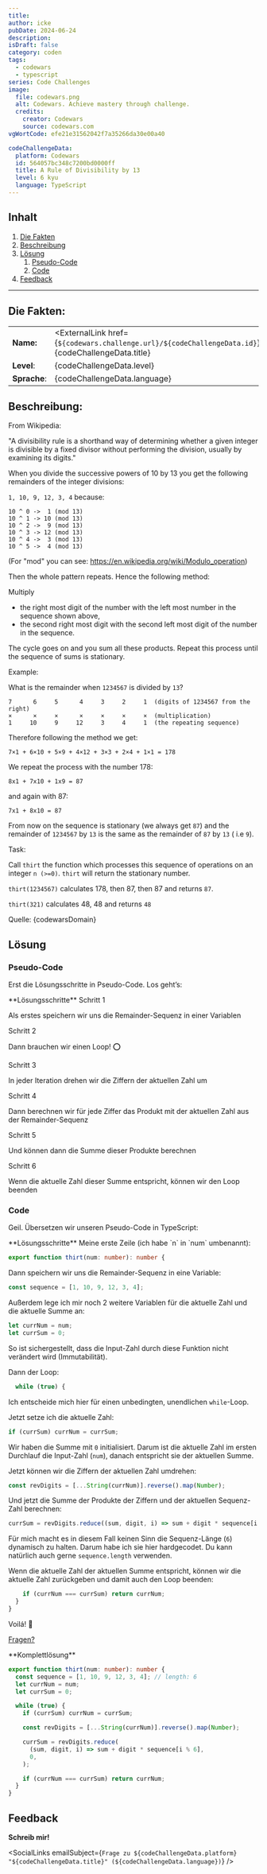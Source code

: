 ---
title:
author: icke
pubDate: 2024-06-24
description:
isDraft: false
category: coden
tags:
  - codewars
  - typescript
series: Code Challenges
image:
  file: codewars.png
  alt: Codewars. Achieve mastery through challenge.
  credits:
    creator: Codewars
    source: codewars.com
vgWortCode: efe21e31562042f7a35266da30e00a40

codeChallengeData:
  platform: Codewars
  id: 564057bc348c7200bd0000ff
  title: A Rule of Divisibility by 13
  level: 6 kyu
  language: TypeScript
---

## Inhalt

1. [Die Fakten](#)
1. [Beschreibung](#)
1. [Lösung](#)
   1. [Pseudo-Code](#)
   1. [Code](#)
1. [Feedback](#)

---

## Die Fakten:

|              |                                                                                                                   |
| ------------ | ----------------------------------------------------------------------------------------------------------------- |
| **Name:**    | <ExternalLink href={`${codewars.challenge.url}/${codeChallengeData.id}`}>{codeChallengeData.title}</ExternalLink> |
| **Level**:   | {codeChallengeData.level}                                                                                         |
| **Sprache**: | {codeChallengeData.language}                                                                                      |

## Beschreibung:

From Wikipedia:

"A divisibility rule is a shorthand way of determining whether a given integer is divisible by a fixed divisor without performing the division, usually by examining its digits."

When you divide the successive powers of 10 by 13 you get the following remainders of the integer divisions:

`1, 10, 9, 12, 3, 4` because:

```
10 ^ 0 ->  1 (mod 13)
10 ^ 1 -> 10 (mod 13)
10 ^ 2 ->  9 (mod 13)
10 ^ 3 -> 12 (mod 13)
10 ^ 4 ->  3 (mod 13)
10 ^ 5 ->  4 (mod 13)
```

(For "mod" you can see: https://en.wikipedia.org/wiki/Modulo_operation)

Then the whole pattern repeats. Hence the following method:

Multiply

- the right most digit of the number with the left most number in the sequence shown above,
- the second right most digit with the second left most digit of the number in the sequence.

The cycle goes on and you sum all these products. Repeat this process until the sequence of sums is stationary.

Example:

What is the remainder when `1234567` is divided by `13`?

```
7      6     5      4     3     2     1  (digits of 1234567 from the right)
×      ×     ×      ×     ×     ×     ×  (multiplication)
1     10     9     12     3     4     1  (the repeating sequence)
```

Therefore following the method we get:

`7×1 + 6×10 + 5×9 + 4×12 + 3×3 + 2×4 + 1×1 = 178`

We repeat the process with the number 178:

`8x1 + 7x10 + 1x9 = 87`

and again with 87:

`7x1 + 8x10 = 87`

From now on the sequence is stationary (we always get `87`) and the remainder of `1234567` by `13` is the same as the remainder of `87` by `13` ( i.e `9`).

Task:

Call `thirt` the function which processes this sequence of operations on an integer `n (>=0)`. `thirt` will return the stationary number.

`thirt(1234567)` calculates 178, then 87, then 87 and returns `87`.

`thirt(321)` calculates 48, 48 and returns `48`

Quelle: <ExternalLink href={codewarsBaseURL}>{codewarsDomain}</ExternalLink>

## Lösung

### Pseudo-Code

Erst die Lösungsschritte in Pseudo-Code. Los geht’s:

<Accordion>
**Lösungsschritte**

<Accordion>
Schritt 1

Als erstes speichern wir uns die Remainder-Sequenz in einer Variablen

</Accordion>
<Accordion>
Schritt 2

Dann brauchen wir einen Loop! ⭕

</Accordion>
<Accordion>
Schritt 3

In jeder Iteration drehen wir die Ziffern der aktuellen Zahl um

</Accordion>
<Accordion>
Schritt 4

Dann berechnen wir für jede Ziffer das Produkt mit der aktuellen Zahl aus der Remainder-Sequenz

</Accordion>
<Accordion>
Schritt 5

Und können dann die Summe dieser Produkte berechnen

</Accordion>
<Accordion>
Schritt 6

Wenn die aktuelle Zahl dieser Summe entspricht, können wir den Loop beenden

</Accordion>

</Accordion>

### Code

Geil. Übersetzen wir unseren Pseudo-Code in TypeScript:

<Accordion>
**Lösungsschritte**

<Accordion>
Meine erste Zeile (ich habe `n` in `num` umbenannt):

```ts
export function thirt(num: number): number {
```

</Accordion>
<Accordion>
Dann speichern wir uns die Remainder-Sequenz in eine Variable:

```ts
const sequence = [1, 10, 9, 12, 3, 4];
```

</Accordion>
<Accordion>
Außerdem lege ich mir noch 2 weitere Variablen für die aktuelle Zahl und die aktuelle Summe an:

```ts
let currNum = num;
let currSum = 0;
```

So ist sichergestellt, dass die Input-Zahl durch diese Funktion nicht verändert wird (Immutabilität).

</Accordion>
<Accordion>
Dann der Loop:

```ts
  while (true) {
```

Ich entscheide mich hier für einen unbedingten, unendlichen `while`-Loop.

</Accordion>
<Accordion>
Jetzt setze ich die aktuelle Zahl:

```ts
if (currSum) currNum = currSum;
```

Wir haben die Summe mit `0` initialisiert. Darum ist die aktuelle Zahl im ersten Durchlauf die Input-Zahl (`num`), danach entspricht sie der aktuellen Summe.

</Accordion>
<Accordion>
Jetzt können wir die Ziffern der aktuellen Zahl umdrehen:

```ts
const revDigits = [...String(currNum)].reverse().map(Number);
```

</Accordion>
<Accordion>
Und jetzt die Summe der Produkte der Ziffern und der aktuellen Sequenz-Zahl berechnen:

```ts
currSum = revDigits.reduce((sum, digit, i) => sum + digit * sequence[i % 6], 0);
```

Für mich macht es in diesem Fall keinen Sinn die Sequenz-Länge (`6`) dynamisch zu halten. Darum habe ich sie hier hardgecodet. Du kann natürlich auch gerne `sequence.length` verwenden.

</Accordion>
<Accordion>
Wenn die aktuelle Zahl der aktuellen Summe entspricht, können wir die aktuelle Zahl zurückgeben und damit auch den Loop beenden:

```ts
    if (currNum === currSum) return currNum;
  }
}
```

Voilá! 💪

[Fragen?](#feedback)

</Accordion>
</Accordion>

<Accordion>
**Komplettlösung**

```ts
export function thirt(num: number): number {
  const sequence = [1, 10, 9, 12, 3, 4]; // length: 6
  let currNum = num;
  let currSum = 0;

  while (true) {
    if (currSum) currNum = currSum;

    const revDigits = [...String(currNum)].reverse().map(Number);

    currSum = revDigits.reduce(
      (sum, digit, i) => sum + digit * sequence[i % 6],
      0,
    );

    if (currNum === currSum) return currNum;
  }
}
```

</Accordion>

## Feedback

**Schreib mir!**

<SocialLinks
  emailSubject={`Frage zu ${codeChallengeData.platform} "${codeChallengeData.title}" (${codeChallengeData.language})`}
/>
